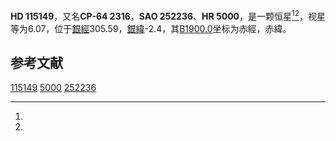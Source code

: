 {{Starbox begin
| name = HD 115149
}}
{{Starbox observe
| epoch = [[J2000.0|J2000.0]]
| constell = {{星座名待查}}<ref name=SIMBAD>{{cite web
 | url=http://simbad.u-strasbg.fr/simbad/sim-id?Ident=HR+5000
 | title=Pulsating variable Star
 | publisher=Centre de Données astronomiques de Strasbourg
 | work=SIMBAD
 | accessdate=2012-07-13
 | archive-date=2016-03-17
 | archive-url=https://web.archive.org/web/20160317013659/http://simbad.u-strasbg.fr/simbad/sim-id?Ident=HR+5000
 | dead-url=no
 }}</ref><ref name=DATA>{{cite web
 | url=http://vizier.u-strasbg.fr/viz-bin/VizieR-5?-out.add=.&-source=5050&-corr=PK=HR&-out.max=9999&HR=5000
 | title=VizieR Detailed Page
 | accessdate=2012-07-13
 | archive-date=2016-03-04
 | archive-url=https://web.archive.org/web/20160304221622/http://vizier.u-strasbg.fr/viz-bin/VizieR-5?-out.add=.&-source=5050&-corr=PK=HR&-out.max=9999&HR=5000
 | dead-url=no
 }}</ref>
| 星官 = 
| ra = {{RA|13|16|44.8}}<ref name=SIMBAD /><ref name=DATA />
| dec = {{DEC|-65|8|18}}<ref name=SIMBAD /><ref name=DATA />
| appmag_v = 6.07<ref name=SIMBAD /><ref name=DATA />
}}
{{Starbox character
| class = F5V<ref name=SIMBAD /><ref name=DATA />
| b-v = 0.44<ref name=SIMBAD /><ref name=DATA />
| u-b = -0.02<ref name=SIMBAD /><ref name=DATA />
| r-i = <ref name=SIMBAD /><ref name=DATA />
| variable = 
}}
{{Starbox astrometry
| radial_v = -0.02
| prop_mo_ra = 18
| parallax = 
| p_error = 
}}
{{Starbox catalog
| names =CP-64 2316，[[SAO星表|SAO]] 252236，[[HD星表|HD]] 115149，[[HR星表|HR]] 5000}}
{{Starbox reference |Simbad=HR+5000}}
{{Starbox end}}

'''HD 115149'''，又名'''CP-64 2316'''，'''SAO 252236'''、'''HR 5000'''，是一颗恒星<ref name=SIMBAD /><ref name=DATA />，视星等为6.07，位于[[銀道座標系|銀經]]305.59，[[銀道座標系|銀緯]]-2.4，其[[B1900.0|B1900.0]]坐标为赤經{{RA|13|10|9.3}}，赤緯{{DEC|-64|-2.4|29}}。

== 参考文献 ==
{{reflist}}

{{star-stub}}

[[Category:HD和HDE天體|115149]]
[[Category:HR天體|5000]]
[[Category:SAO天體|252236]]